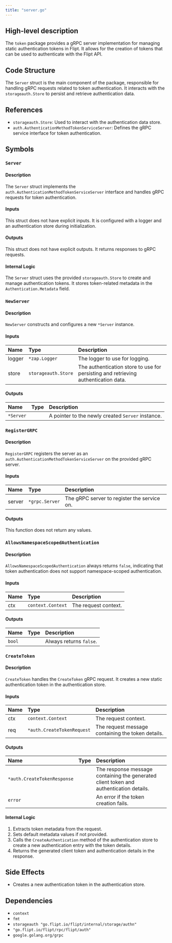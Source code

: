 ```yaml
---
title: "server.go"
---
```


## High-level description
The `token` package provides a gRPC server implementation for managing static authentication tokens in Flipt. It allows for the creation of tokens that can be used to authenticate with the Flipt API.

## Code Structure
The `Server` struct is the main component of the package, responsible for handling gRPC requests related to token authentication. It interacts with the `storageauth.Store` to persist and retrieve authentication data.

## References
- `storageauth.Store`: Used to interact with the authentication data store.
- `auth.AuthenticationMethodTokenServiceServer`: Defines the gRPC service interface for token authentication.

## Symbols

### `Server`
#### Description
The `Server` struct implements the `auth.AuthenticationMethodTokenServiceServer` interface and handles gRPC requests for token authentication.

#### Inputs
This struct does not have explicit inputs. It is configured with a logger and an authentication store during initialization.

#### Outputs
This struct does not have explicit outputs. It returns responses to gRPC requests.

#### Internal Logic
The `Server` struct uses the provided `storageauth.Store` to create and manage authentication tokens. It stores token-related metadata in the `Authentication.Metadata` field.

### `NewServer`
#### Description
`NewServer` constructs and configures a new `*Server` instance.

#### Inputs
| Name | Type | Description |
|:-----|:-----|:------------|
| logger | `*zap.Logger` | The logger to use for logging. |
| store | `storageauth.Store` | The authentication store to use for persisting and retrieving authentication data. |

#### Outputs
| Name | Type | Description |
|:-----|:-----|:------------|
| `*Server` |  | A pointer to the newly created `Server` instance. |

### `RegisterGRPC`
#### Description
`RegisterGRPC` registers the server as an `auth.AuthenticationMethodTokenServiceServer` on the provided gRPC server.

#### Inputs
| Name | Type | Description |
|:-----|:-----|:------------|
| server | `*grpc.Server` | The gRPC server to register the service on. |

#### Outputs
This function does not return any values.

### `AllowsNamespaceScopedAuthentication`
#### Description
`AllowsNamespaceScopedAuthentication` always returns `false`, indicating that token authentication does not support namespace-scoped authentication.

#### Inputs
| Name | Type | Description |
|:-----|:-----|:------------|
| ctx | `context.Context` | The request context. |

#### Outputs
| Name | Type | Description |
|:-----|:-----|:------------|
| `bool` |  | Always returns `false`. |

### `CreateToken`
#### Description
`CreateToken` handles the `CreateToken` gRPC request. It creates a new static authentication token in the authentication store.

#### Inputs
| Name | Type | Description |
|:-----|:-----|:------------|
| ctx | `context.Context` | The request context. |
| req | `*auth.CreateTokenRequest` | The request message containing the token details. |

#### Outputs
| Name | Type | Description |
|:-----|:-----|:------------|
| `*auth.CreateTokenResponse` |  | The response message containing the generated client token and authentication details. |
| `error` |  | An error if the token creation fails. |

#### Internal Logic
1. Extracts token metadata from the request.
2. Sets default metadata values if not provided.
3. Calls the `CreateAuthentication` method of the authentication store to create a new authentication entry with the token details.
4. Returns the generated client token and authentication details in the response.

## Side Effects
- Creates a new authentication token in the authentication store.

## Dependencies
- `context`
- `fmt`
- `storageauth "go.flipt.io/flipt/internal/storage/authn"`
- `"go.flipt.io/flipt/rpc/flipt/auth"`
- `google.golang.org/grpc`

